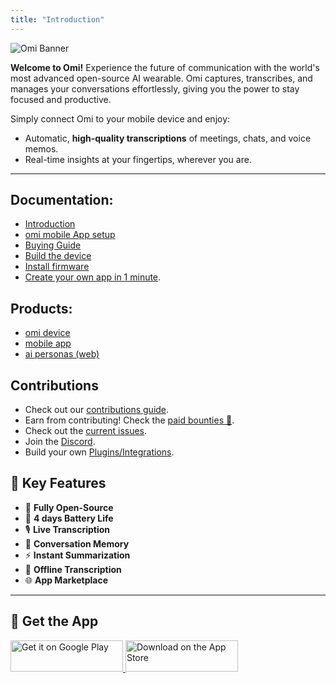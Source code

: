 ```yaml
---
title: "Introduction"
---
```


<div style={{ textAlign: 'center', marginBottom: '20px' }}>
  <img src="/images/docs/get_started/images/omibanner.png" alt="Omi Banner" style={{ width: '100%', maxWidth: '1200px', borderRadius: '10px', boxShadow: '0 4px 10px rgba(0, 0, 0, 0.1)' }} />
</div>

**Welcome to Omi\!** Experience the future of communication with the world's most advanced open-source AI wearable. Omi captures, transcribes, and manages your conversations effortlessly, giving you the power to stay focused and productive.

Simply connect Omi to your mobile device and enjoy:  
- Automatic, **high-quality transcriptions** of meetings, chats, and voice memos.
- Real-time insights at your fingertips, wherever you are.

---

## Documentation:

- [Introduction](https://docs.omi.me/)
- [omi mobile App setup](https://docs.omi.me/doc/developer/AppSetup)
- [Buying Guide](https://docs.omi.me/doc/assembly/Buying_Guide/)
- [Build the device](https://docs.omi.me/doc/assembly/Build_the_device/)
- [Install firmware](https://docs.omi.me/doc/get_started/Flash_device/)
- [Create your own app in 1 minute](https://docs.omi.me/doc/developer/apps/Introduction).

## Products:

- [omi device](https://github.com/BasedHardware/omi/tree/main/omi)
- [mobile app](https://github.com/BasedHardware/omi/tree/main/app)
- [ai personas (web)](https://github.com/BasedHardware/omi/tree/main/personas-open-source)

## Contributions

* Check out our [contributions guide](https://docs.omi.me/doc/developer/Contribution/).
* Earn from contributing! Check the [paid bounties 🤑](https://omi.me/bounties).
* Check out the [current issues](https://github.com/BasedHardware/Omi/issues).
* Join the [Discord](http://discord.omi.me).
* Build your own [Plugins/Integrations](https://docs.omi.me/doc/developer/apps/Introduction).

[//]: # (## More links:)

[//]: # ()

[//]: # (- [Contributing]&#40;https://docs.omi.me/doc/developer/Contribution/&#41;)

[//]: # (- [Support]&#40;https://docs.omi.me/doc/info/Support/;)

[//]: # (- [BLE Protocol]&#40;https://docs.omi.me/doc/developer/Protocol/&#41;)

[//]: # (- [Plugins]&#40;https://docs.omi.me/doc/developer/Apps/&#41;)



## 🌟 Key Features

- 🚀 **Fully Open-Source**
- 🔋 **4 days Battery Life** 
- 🎙️ **Live Transcription**
- 🧠 **Conversation Memory**
- ⚡ **Instant Summarization**
- 📡 **Offline Transcription**
- 🌐 **App Marketplace**

---

## 📲 Get the App

<div style={{ display: 'flex', justifyContent: 'center', gap: '20px', margin: '20px 0' }}>
  <a href="https://play.google.com/store/apps/details?id=com.friend.ios">
    <img src='https://upload.wikimedia.org/wikipedia/commons/7/78/Google_Play_Store_badge_EN.svg' alt='Get it on Google Play' height="50px" width="180px"/>
  </a>
  <a href="https://apps.apple.com/us/app/friend-ai-wearable/id6502156163">
    <img src='https://upload.wikimedia.org/wikipedia/commons/3/3c/Download_on_the_App_Store_Badge.svg' alt="Download on the App Store" height="50px" width="180px"/>
  </a>
</div>
